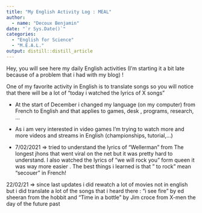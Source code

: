 ```yaml
---
title: "My English Activity Log : MEAL"
author:
  - name: "Decoux Benjamin" 
date: "`r Sys.Date()`"
categories:
  - "English for Science"
  - "M.E.A.L."
output: distill::distill_article
---
```



Hey, you will see here my daily English activities (I'm starting it a bit late because of a problem that i had with my blog) !

One of my favorite activity in English is to translate songs so you will notice that there will be a lot of "today i watched the lyrics of X songs"


- At the start of December i changed my language (on my computer) from French to English and that applies to games, desk , programs, research, ...

- As i am very interested in video games I'm trying to watch more and more videos and streams in English (championships, tutorial,...)
-
7/02/2021 => tried to understand the lyrics of "Wellerman" from The longest jhons that went viral on the net but it was pretty hard to understand.
I also watched the lyrics of "we will rock you" form queen it was way more easier . The best things i learned is that " to rock" mean "secouer" in French!

22/02/21 => since last updates i did rewatch a lot of movies not in english but i did translate a lot of the songs that i heard there : "i see fire " by ed sheeran from the hobbit and "Time in a bottle" by Jim croce from X-men the day of the future past

